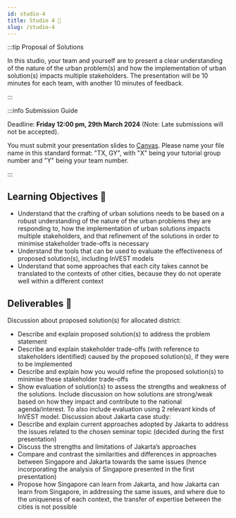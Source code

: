 ```yaml
---
id: studio-4
title: Studio 4 🎤
slug: /studio-4
---
```





<StudioType type="presentation"/>

:::tip Proposal of Solutions

In this studio, your team and yourself are to present a clear understanding of the nature of the urban problem(s) and how the implementation of urban solution(s) impacts multiple stakeholders. The presentation will be 10 minutes for each team, with another 10 minutes of feedback.

:::

:::info Submission Guide

Deadline: **Friday 12:00 pm, 29th March 2024** (Note: Late submissions will not be accepted).

You must submit your presentation slides to [Canvas](https://canvas.nus.edu.sg/courses/52842/assignments/94280?module_item_id=284655). Please name your file name in this standard format: "TX, GY", with "X" being your tutorial group number and "Y" being your team number. 

:::

## Learning Objectives 🎯
- Understand that the crafting of urban solutions needs to be based on a robust understanding of the nature of the urban problems they are responding to, how the implementation of urban solutions impacts multiple stakeholders, and that refinement of the solutions in order to minimise stakeholder trade-offs is necessary
- Understand the tools that can be used to evaluate the effectiveness of proposed solution(s), including InVEST models
- Understand that some approaches that each city takes cannot be translated to the contexts of other cities, because they do not operate well within a different context

## Deliverables 📂 
Discussion about proposed solution(s) for allocated district:
- Describe and explain proposed solution(s) to address the problem statement 
- Describe and explain stakeholder trade-offs (with reference to stakeholders identified) caused by the proposed solution(s), if they were to be implemented 
- Describe and explain how you would refine the proposed solution(s) to minimise these stakeholder trade-offs
- Show evaluation of solution(s) to assess the strengths and weakness of the solutions. Include discussion on how solutions are strong/weak based on how they impact and contribute to the national agenda/interest. To also include evaluation using 2 relevant kinds of InVEST model.
Discussion about Jakarta case study:
- Describe and explain current approaches adopted by Jakarta to address the issues related to the chosen seminar topic (decided during the first presentation)
- Discuss the strengths and limitations of Jakarta’s approaches 
- Compare and contrast the similarities and differences in approaches between Singapore and Jakarta towards the same issues (hence incorporating the analysis of Singapore presented in the first presentation)
- Propose how Singapore can learn from Jakarta, and how Jakarta can learn from Singapore, in addressing the same issues, and where due to the uniqueness of each context, the transfer of expertise between the cities is not possible 



